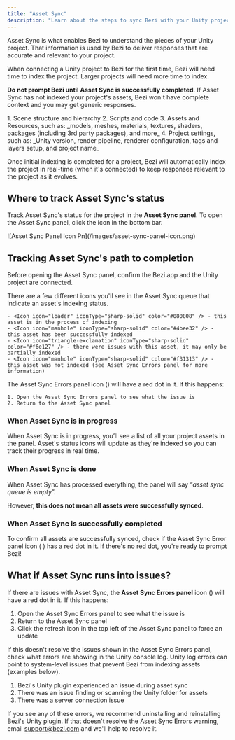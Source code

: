 ```yaml
---
title: "Asset Sync"
description: "Learn about the steps to sync Bezi with your Unity project to get customized AI assistance"
---
```


Asset Sync is what enables Bezi to understand the pieces of your Unity project. That information is used by Bezi to deliver responses that are accurate and relevant to your project.

When connecting a Unity project to Bezi for the first time, Bezi will need time to index the project. Larger projects will need more time to index.

**Do not prompt Bezi until Asset Sync is successfully completed**. If Asset Sync has not indexed your project's assets, Bezi won't have complete context and you may get generic responses.

<Accordion title="What types of asset can Bezi index? ">
  1. Scene structure and hierarchy
  2. Scripts and code
  3. Assets and Resources, such as: _models, meshes, materials, textures, shaders, packages (including 3rd party packages), and more_
  4. Project settings, such as: _Unity version, render pipeline, renderer configuration, tags and layers setup, and project name_
</Accordion>

Once initial indexing is completed for a project, Bezi will automatically index the project in real-time (when it's connected) to keep responses relevant to the project as it evolves.

## Where to track Asset Sync's status

Track Asset Sync's status for the project in the **Asset Sync panel**. To open the Asset Sync panel, click the <Icon icon="pancakes" iconType="sharp-solid" color="#020202" /> icon in the bottom bar.

<Frame>
  ![Asset Sync Panel Icon Pn](/images/asset-sync-panel-icon.png)
</Frame>

## Tracking Asset Sync's path to completion

Before opening the Asset Sync panel, confirm the Bezi app and the Unity project are connected.

<AccordionGroup>
  <Accordion title="Understanding the Asset Sync icons">
    There are a few different icons you'll see in the Asset Sync queue that indicate an asset's indexing status.

    - <Icon icon="loader" iconType="sharp-solid" color="#080808" /> - this asset is in the process of indexing
    - <Icon icon="manhole" iconType="sharp-solid" color="#4bee32" /> - this asset has been successfully indexed
    - <Icon icon="triangle-exclamation" iconType="sharp-solid" color="#f6e127" /> - there were issues with this asset, it may only be partially indexed
    - <Icon icon="manhole" iconType="sharp-solid" color="#f31313" /> - this asset was not indexed (see Asset Sync Errors panel for more information)
  </Accordion>
  <Accordion title="How to know if there were problems with Asset Sync?">
    The Asset Sync Errors panel icon (<Icon icon="bug" iconType="sharp-solid" color="#060606" />) will have a red dot in it. If this happens:

    1. Open the Asset Sync Errors panel to see what the issue is
    2. Return to the Asset Sync panel
  </Accordion>
</AccordionGroup>

### When Asset Sync is in progress

When Asset Sync is in progress, you’ll see a list of all your project assets in the panel. Asset's status icons will update as they're indexed so you can track their progress in real time.

### When Asset Sync is done

When Asset Sync has processed everything, the panel will say “_asset sync queue is empty_”.

However, **this does not mean all assets were successfully synced**. 

### When Asset Sync is successfully completed

To confirm all assets are successfully synced, check if the Asset Sync Error panel icon ( <Icon icon="bug" iconType="sharp-solid" color="#050404" /> ) has a red dot in it. If there's no red dot, you're ready to prompt Bezi\! 

## What if Asset Sync runs into issues? 

If there are issues with Asset Sync, the **Asset Sync Errors panel** icon (<Icon icon="bug" iconType="sharp-solid" color="#030303" />) will have a red dot in it. If this happens:

1. Open the Asset Sync Errors panel to see what the issue is
2. Return to the Asset Sync panel
3. Click the refresh icon in the top left of the Asset Sync panel to force an update

If this doesn't resolve the issues shown in the Asset Sync Errors panel, check what errors are showing in the Unity console log. Unity log errors can point to system-level issues that prevent Bezi from indexing assets (examples below). 

1. Bezi's Unity plugin experienced an issue during asset sync
2. There was an issue finding or scanning the Unity folder for assets
3. There was a server connection issue

If you see any of these errors, we recommend uninstalling and reinstalling Bezi's Unity plugin. If that doesn't resolve the Asset Sync Errors warning, email [support@bezi.com](mailto:support@bezi.com) and we'll help to resolve it. 